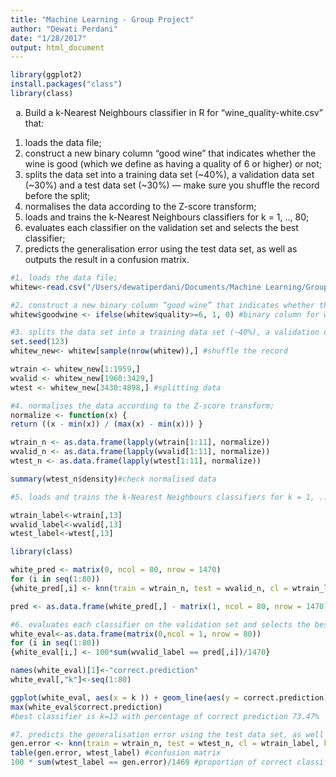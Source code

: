 ```yaml
---
title: "Machine Learning - Group Project"
author: "Dewati Perdani"
date: "1/28/2017"
output: html_document
---
```


```r
library(ggplot2)
install.packages("class")
library(class)
```

(a) Build a k-Nearest Neighbours classifier in R for “wine_quality-white.csv” that:
1. loads the data file;
2. construct a new binary column “good wine” that indicates whether the wine is good
(which we define as having a quality of 6 or higher) or not;
3. splits the data set into a training data set (~40%), a validation data set (~30%) and a
test data set (~30%) — make sure you shuffle the record before the split;
4. normalises the data according to the Z-score transform;
5. loads and trains the k-Nearest Neighbours classifiers for k = 1, .., 80;
6. evaluates each classifier on the validation set and selects the best classifier;
7. predicts the generalisation error using the test data set, as well as outputs the result
in a confusion matrix.

```r
#1. loads the data file;
whitew<-read.csv("/Users/dewatiperdani/Documents/Machine Learning/Group Project/winequality-white.csv",sep = ";", header = TRUE)

#2. construct a new binary column “good wine” that indicates whether the wine is good(which we define as having a quality of 6 or higher) or not
whitew$goodwine <- ifelse(whitew$quality>=6, 1, 0) #binary column for wine quality

#3. splits the data set into a training data set (~40%), a validation data set (~30%) and atest data set (~30%) — make sure you shuffle the record before the split;
set.seed(123)
whitew_new<- whitew[sample(nrow(whitew)),] #shuffle the record

wtrain <- whitew_new[1:1959,]
wvalid <- whitew_new[1960:3429,]
wtest <- whitew_new[3430:4898,] #splitting data

#4. normalises the data according to the Z-score transform;
normalize <- function(x) {
return ((x - min(x)) / (max(x) - min(x))) }

wtrain_n <- as.data.frame(lapply(wtrain[1:11], normalize))
wvalid_n <- as.data.frame(lapply(wvalid[1:11], normalize))
wtest_n <- as.data.frame(lapply(wtest[1:11], normalize))

summary(wtest_n$density)#check normalised data

#5. loads and trains the k-Nearest Neighbours classifiers for k = 1, .., 80;

wtrain_label<-wtrain[,13]
wvalid_label<-wvalid[,13]
wtest_label<-wtest[,13]

library(class)

white_pred <- matrix(0, ncol = 80, nrow = 1470)
for (i in seq(1:80))
{white_pred[,i] <- knn(train = wtrain_n, test = wvalid_n, cl = wtrain_label, k = i)}

pred <- as.data.frame(white_pred[,] - matrix(1, ncol = 80, nrow = 1470)) # transform cell value 2 to 1 (good quality) and 1 to 0 (not good quality))

#6. evaluates each classifier on the validation set and selects the best classifier;
white_eval<-as.data.frame(matrix(0,ncol = 1, nrow = 80))
for (i in seq(1:80))
{white_eval[i,] <- 100*sum(wvalid_label == pred[,i])/1470}

names(white_eval)[1]<-"correct.prediction"
white_eval[,"k"]<-seq(1:80)

ggplot(white_eval, aes(x = k )) + geom_line(aes(y = correct.prediction)) 
max(white_eval$correct.prediction)
#best classifier is k=12 with percentage of correct prediction 73.47%

#7. predicts the generalisation error using the test data set, as well as outputs the result in a confusion matrix.
gen.error <- knn(train = wtrain_n, test = wtest_n, cl = wtrain_label, k = 12)
table(gen.error, wtest_label) #confusion matrix 
100 * sum(wtest_label == gen.error)/1469 #proportion of correct classification for k=12 is 71.41%

```

